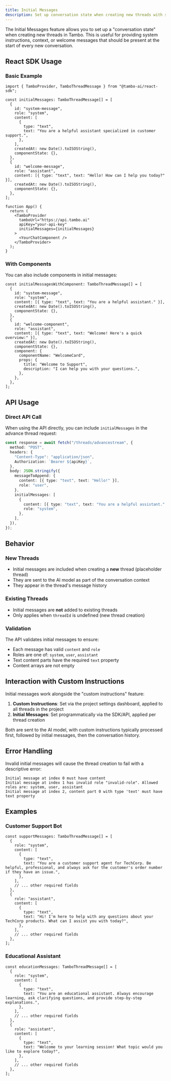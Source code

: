 ```yaml
---
title: Initial Messages
description: Set up conversation state when creating new threads with system instructions, context, or welcome messages
---
```


The Initial Messages feature allows you to set up a "conversation state" when creating new threads in Tambo. This is useful for providing system instructions, context, or welcome messages that should be present at the start of every new conversation.

## React SDK Usage

### Basic Example

```tsx
import { TamboProvider, TamboThreadMessage } from "@tambo-ai/react-sdk";

const initialMessages: TamboThreadMessage[] = [
  {
    id: "system-message",
    role: "system",
    content: [
      {
        type: "text",
        text: "You are a helpful assistant specialized in customer support.",
      },
    ],
    createdAt: new Date().toISOString(),
    componentState: {},
  },
  {
    id: "welcome-message",
    role: "assistant",
    content: [{ type: "text", text: "Hello! How can I help you today?" }],
    createdAt: new Date().toISOString(),
    componentState: {},
  },
];

function App() {
  return (
    <TamboProvider
      tamboUrl="https://api.tambo.ai"
      apiKey="your-api-key"
      initialMessages={initialMessages}
    >
      <YourChatComponent />
    </TamboProvider>
  );
}
```

### With Components

You can also include components in initial messages:

```tsx
const initialMessagesWithComponent: TamboThreadMessage[] = [
  {
    id: "system-message",
    role: "system",
    content: [{ type: "text", text: "You are a helpful assistant." }],
    createdAt: new Date().toISOString(),
    componentState: {},
  },
  {
    id: "welcome-component",
    role: "assistant",
    content: [{ type: "text", text: "Welcome! Here's a quick overview:" }],
    createdAt: new Date().toISOString(),
    componentState: {},
    component: {
      componentName: "WelcomeCard",
      props: {
        title: "Welcome to Support",
        description: "I can help you with your questions.",
      },
    },
  },
];
```

## API Usage

### Direct API Call

When using the API directly, you can include `initialMessages` in the advance thread request:

```typescript
const response = await fetch("/threads/advancestream", {
  method: "POST",
  headers: {
    "Content-Type": "application/json",
    Authorization: `Bearer ${apiKey}`,
  },
  body: JSON.stringify({
    messageToAppend: {
      content: [{ type: "text", text: "Hello!" }],
      role: "user",
    },
    initialMessages: [
      {
        content: [{ type: "text", text: "You are a helpful assistant." }],
        role: "system",
      },
    ],
  }),
});
```

## Behavior

### New Threads

- Initial messages are included when creating a **new** thread (placeholder thread)
- They are sent to the AI model as part of the conversation context
- They appear in the thread's message history

### Existing Threads

- Initial messages are **not** added to existing threads
- Only applies when `threadId` is undefined (new thread creation)

### Validation

The API validates initial messages to ensure:

- Each message has valid `content` and `role`
- Roles are one of: `system`, `user`, `assistant`
- Text content parts have the required `text` property
- Content arrays are not empty

## Interaction with Custom Instructions

Initial messages work alongside the "custom instructions" feature:

1. **Custom Instructions**: Set via the project settings dashboard, applied to all threads in the project
2. **Initial Messages**: Set programmatically via the SDK/API, applied per thread creation

Both are sent to the AI model, with custom instructions typically processed first, followed by initial messages, then the conversation history.

## Error Handling

Invalid initial messages will cause the thread creation to fail with a descriptive error:

```
Initial message at index 0 must have content
Initial message at index 1 has invalid role "invalid-role". Allowed roles are: system, user, assistant
Initial message at index 2, content part 0 with type 'text' must have text property
```

## Examples

### Customer Support Bot

```tsx
const supportMessages: TamboThreadMessage[] = [
  {
    role: "system",
    content: [
      {
        type: "text",
        text: "You are a customer support agent for TechCorp. Be helpful, professional, and always ask for the customer's order number if they have an issue.",
      },
    ],
    // ... other required fields
  },
  {
    role: "assistant",
    content: [
      {
        type: "text",
        text: "Hi! I'm here to help with any questions about your TechCorp products. What can I assist you with today?",
      },
    ],
    // ... other required fields
  },
];
```

### Educational Assistant

```tsx
const educationMessages: TamboThreadMessage[] = [
  {
    role: "system",
    content: [
      {
        type: "text",
        text: "You are an educational assistant. Always encourage learning, ask clarifying questions, and provide step-by-step explanations.",
      },
    ],
    // ... other required fields
  },
  {
    role: "assistant",
    content: [
      {
        type: "text",
        text: "Welcome to your learning session! What topic would you like to explore today?",
      },
    ],
    // ... other required fields
  },
];
```
